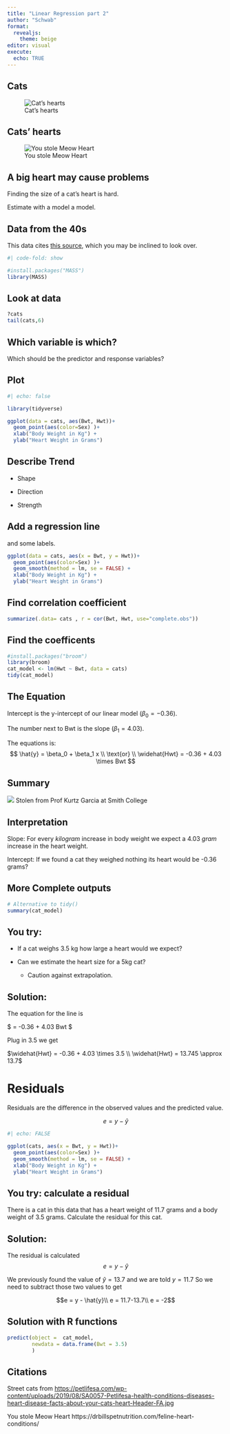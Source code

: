```yaml
---
title: "Linear Regression part 2"
author: "Schwab"
format: 
  revealjs:
    theme: beige
editor: visual
execute: 
  echo: TRUE
---
```


## Cats

![Cat's hearts](https://petlifesa.com/wp-content/uploads/2019/08/SA0057-Petlifesa-health-conditions-diseases-heart-disease-facts-about-your-cats-heart-Header-FA.jpg){fig-align="center"}

## Cats' hearts

![You stole Meow Heart](https://drbillspetnutrition.com/wp-content/uploads/2017/01/1.-Feline-Heart-1.jpg){fig-align="center"}

## A big heart may cause problems

Finding the size of a cat's heart is hard.

Estimate with a model a model.

## Data from the 40s

This data cites [this source,](https://digital.library.adelaide.edu.au/dspace/bitstream/2440/15253/1/211.pdf) which you may be inclined to look over.

```r
#| code-fold: show

#install.packages("MASS")
library(MASS)
```

## Look at data

```r
?cats
tail(cats,6)
```

## Which variable is which?

Which should be the predictor and response variables?

## Plot

```r
#| echo: false

library(tidyverse)

ggplot(data = cats, aes(Bwt, Hwt))+
  geom_point(aes(color=Sex) )+
  xlab("Body Weight in Kg") +
  ylab("Heart Weight in Grams")

```

## Describe Trend

-   Shape

-   Direction

-   Strength

## Add a regression line

and some labels.

```r
ggplot(data = cats, aes(x = Bwt, y = Hwt))+
  geom_point(aes(color=Sex) )+
  geom_smooth(method = lm, se = FALSE) +
  xlab("Body Weight in Kg") +
  ylab("Heart Weight in Grams")
```

## Find correlation coefficient

```r
summarize(.data= cats , r = cor(Bwt, Hwt, use="complete.obs"))
```

## Find the coefficents

```r
#install.packages("broom")
library(broom)
cat_model <- lm(Hwt ~ Bwt, data = cats)
tidy(cat_model)
```

## The Equation

Intercept is the y-intercept of our linear model ($\beta_0 = -0.36$).

The number next to Bwt is the slope ($\beta_1 = 4.03$).

The equations is: $$
\hat{y} = \beta_0 + \beta_1 x \\
\text{or} \\
\widehat{Hwt} = -0.36 + 4.03 \times Bwt $$

## Summary

![](images/lm_cats_1_predictor.png) Stolen from Prof Kurtz Garcia at Smith College

## Interpretation

Slope: For every *kilogram* increase in body weight we expect a 4.03 *gram* increase in the heart weight.

Intercept: If we found a cat they weighed nothing its heart would be -0.36 grams?

## More Complete outputs

```r
# Alternative to tidy()
summary(cat_model)
```

## You try: 

::: incremental
-   If a cat weighs 3.5 kg how large a heart would we expect?

-   Can we estimate the heart size for a 5kg cat?

    -   Caution against extrapolation.
:::

## Solution: 

The equation for the line is

$\widehat{Hwt} = -0.36 + 4.03 \times Bwt $

Plug in 3.5 we get

$\widehat{Hwt} = -0.36 + 4.03 \times 3.5 \\
\widehat{Hwt} = 13.745 \approx 13.7
$

# Residuals

Residuals are the difference in the observed values and the predicted value.

$$e = y - \hat{y}$$

```r
#| echo: FALSE

ggplot(cats, aes(x = Bwt, y = Hwt))+
  geom_point(aes(color=Sex) )+
  geom_smooth(method = lm, se = FALSE) +
  xlab("Body Weight in Kg") +
  ylab("Heart Weight in Grams")

```

## You try:  calculate a residual

There is a cat in this data that has a heart weight of 11.7 grams and a body weight of 3.5 grams. Calculate the residual for this cat.

## Solution: 

The residual is calculated $$e = y - \hat{y}$$

We previously found the value of $\hat{y} = 13.7$ and we are told $y=11.7$ So we need to subtract those two values to get

$$e = y - \hat{y}\\
e = 11.7-13.7\\
e = -2$$

## Solution with R functions

```r
predict(object =  cat_model, 
        newdata = data.frame(Bwt = 3.5)
        )
```

## Citations

Street cats from <https://petlifesa.com/wp-content/uploads/2019/08/SA0057-Petlifesa-health-conditions-diseases-heart-disease-facts-about-your-cats-heart-Header-FA.jpg>

You stole Meow Heart https://drbillspetnutrition.com/feline-heart-conditions/
